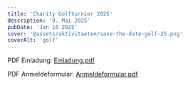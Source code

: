 ```yaml
---
title: 'Charity Golfturnier 2025'
description: '9. Mai 2025'
pubDate: 'Jan 16 2025'
cover: '@assets/aktivitaeten/save-the-date-golf-25.png'
coverAlt: 'golf'
---
```


PDF Einladung: [Einladung.pdf](/aktivitaeten/Golf2025-Einladung.pdf)

PDF Anmeldeformular: [Anmeldeformular.pdf](/aktivitaeten/Golf2025-Anmeldeformular.pdf)
